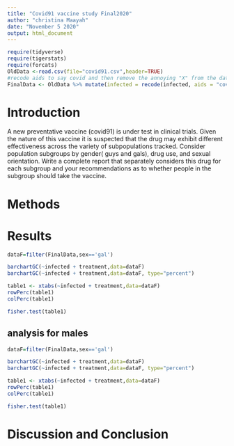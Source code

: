 ```yaml
---
title: "Covid91 vaccine study Final2020"
author: "christina Maayah"
date: "November 5 2020"
output: html_document
---
```


```r
require(tidyverse)
require(tigerstats)
require(forcats)
OldData <-read.csv(file="covid91.csv",header=TRUE)
#recode aids to say covid and then remove the annoying "X" from the dataframe
FinalData <- OldData %>% mutate(infected = recode(infected, aids = "covid", none = "OK" )) %>% select(-one_of("X"))
```

# Introduction

<!--In this section you explain what you are trying to show.  Where did the data come from?  What is the research or other question you are trying to answer?.  If you skimp in this section expect to be marked down in your grade. Paint a picture of the project a couple of paragraphs is expected!-->

A new  preventative vaccine (covid91) is under test in clinical trials. Given the nature of this vaccine it is suspected that the drug may exhibit different effectiveness across the variety of subpopulations tracked. Consider population subgroups by gender( guys and gals), drug use, and sexual orientation. Write a complete report that separately considers this drug for each subgroup and your recommendations as to whether people in the subgroup should take the vaccine.

# Methods

<!--Decide on your methods:  use "variable analysis" or other appropriate descriptors.  Make sure to choose at least one graphical method and at least one numerical method. Discuss what data manipulations may be needed for example subsetting or other binning procedures and what sort of graphical displays and inferential tools will be used!-->

# Results

```r
dataF=filter(FinalData,sex=='gal')
```



<!--Divide this section into two sub-sections:  One for your descriptive  results and one for your inferential results.!-->


```r
barchartGC(~infected + treatment,data=dataF)
barchartGC(~infected + treatment,data=dataF, type="percent")

```

```r
table1 <- xtabs(~infected + treatment,data=dataF)
rowPerc(table1)
colPerc(table1)
```

```r
fisher.test(table1)
```
## analysis for males 


```r
dataF=filter(FinalData,sex=='gal')
```



<!--Divide this section into two sub-sections:  One for your descriptive  results and one for your inferential results.!-->


```r
barchartGC(~infected + treatment,data=dataF)
barchartGC(~infected + treatment,data=dataF, type="percent")

```

```r
table1 <- xtabs(~infected + treatment,data=dataF)
rowPerc(table1)
colPerc(table1)
```

```r
fisher.test(table1)
```
# Discussion and Conclusion

<!--Discussion and conclusion here.  If you found a relationship be sure to consider whether the relationship occurs because one of the variavbles causes the other, or whether they perhasps are related for some other reason.  Watch the chapter 6 videos from the GeorgeTown videos collection.!-->
